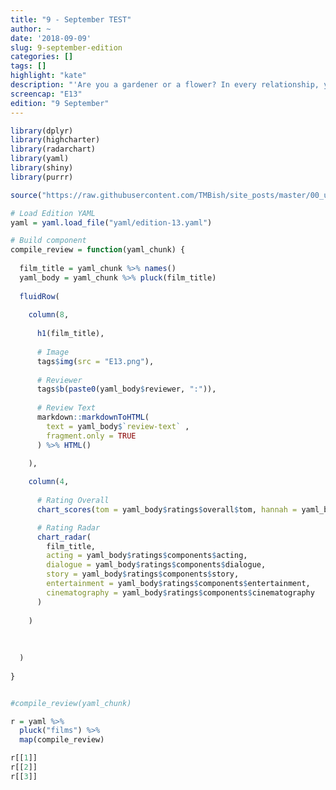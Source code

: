 ```yaml
---
title: "9 - September TEST"
author: ~
date: '2018-09-09'
slug: 9-september-edition
categories: []
tags: []
highlight: "kate"
description: "'Are you a gardener or a flower? In every relationship, you're either a gardener or a flower. I'm a gardener that wants to be a flower, how fucked up am I?' - LaVona"
screencap: "E13"
edition: "9 September"
---
```


```r
library(dplyr)
library(highcharter)
library(radarchart)
library(yaml)
library(shiny)
library(purrr)

source("https://raw.githubusercontent.com/TMBish/site_posts/master/00_utilities/film-review-utils.R")

# Load Edition YAML
yaml = yaml.load_file("yaml/edition-13.yaml")

# Build component
compile_review = function(yaml_chunk) {
  
  film_title = yaml_chunk %>% names()
  yaml_body = yaml_chunk %>% pluck(film_title)
  
  fluidRow(
    
    column(8,
      
      h1(film_title),
           
      # Image
      tags$img(src = "E13.png"),
      
      # Reviewer
      tags$b(paste0(yaml_body$reviewer, ":")),
      
      # Review Text
      markdown::markdownToHTML(
        text = yaml_body$`review-text` , 
        fragment.only = TRUE
      ) %>% HTML()

    ),
    
    column(4,
           
      # Rating Overall
      chart_scores(tom = yaml_body$ratings$overall$tom, hannah = yaml_body$ratings$overall$hannah),

      # Rating Radar
      chart_radar(
        film_title, 
        acting = yaml_body$ratings$components$acting, 
        dialogue = yaml_body$ratings$components$dialogue, 
        story = yaml_body$ratings$components$story, 
        entertainment = yaml_body$ratings$components$entertainment, 
        cinematography = yaml_body$ratings$components$cinematography
      )
      
    )
    
    
    
  )
  
}


#compile_review(yaml_chunk)

r = yaml %>%
  pluck("films") %>%
  map(compile_review)

r[[1]]
r[[2]]
r[[3]]
```